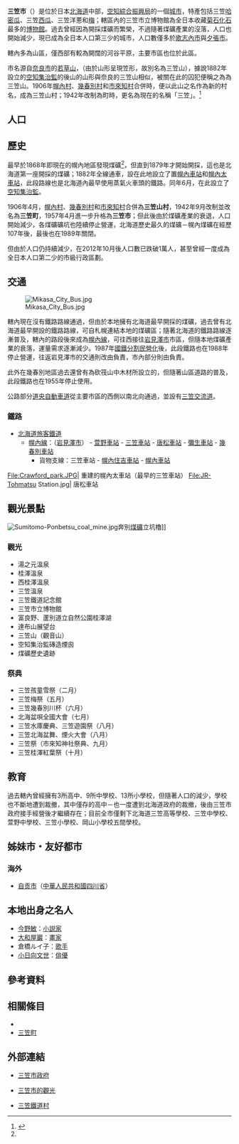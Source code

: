 {{日本都市
| 自治體名   = 三笠市
| 圖像       = Crawford park.JPG
| 圖像大小   = 240px
| 圖像說明   = [[克勞福德公園|克勞福德公園]]（[[三笠鐵道村|三笠鐵道村]]三笠片區）的原[[幌內太站|幌內太站]]
| 市章       = Symbol of Mikasa Hokkaido.svg
| 市旗       = Flag of Mikasa, Hokkaido.svg
| 日文原名   = 三笠市
| 平假名     = みかさし
| 羅馬字拼音 = Mikasa-shi
| 都道府縣   = 北海道
| 支廳       = 空知綜合振興局
| 編號       = 01222-0
| 面積       = 302.64
| 邊界未定   =
| 人口       = {{自治體人口/北海道|三笠市}}
| 統計時間   = {{自治體人口/北海道|date}}
| 自治體     = [[美唄市|美唄市]]、[[蘆別市|蘆別市]]、[[岩見澤市|岩見澤市]]、[[夕張市|夕張市]]
| 樹         = [[花楸|花楸]]
| 花         = [[菊|菊]]
| 鳥         = [[白鶺鴒|白鶺鴒]]
| 其他象徵物 =
| 其他象徵   =
| 市長       = {{Tsl|ja|西城賢策}}
| 卸任日期   = 2019年4月30日
| 議員數     = 12
| 郵遞區號   = 068-2192
| 所在地     = 三笠市幸町2番地
| 電話號碼   = 1267-2-3182
| 外部連結   = {{url|http://www.city.mikasa.hokkaido.jp/}}
| 經度       =
| 緯度       =
| 地圖       = Mikasa in Sorachi Subprefecture.gif
| 地圖大小   = 200px
| 註記       = 
}}

'''三笠市'''（{{jpn|j=三笠市|hg=みかさし|rm=Mikasa shi|f=y}}）是位於日本[[北海道|北海道]]中部，[[空知綜合振興局|空知綜合振興局]]的一個[[城市|城市]]，特產包括三笠[[哈密瓜|哈密瓜]]、三笠[[西瓜|西瓜]]、三笠洋蔥和[[梅|梅]]；轄區內的三笠市立博物館為全日本收藏[[菊石|菊石]][[化石|化石]]最多的[[博物館|博物館]]。過去曾經因為開採煤礦而繁榮，不過隨著煤礦產業的沒落，人口也開始減少，現已成為全日本人口第三少的城市，人口數僅多於[[歌志內市|歌志內市]]與[[夕張市|夕張市]]。

轄內多為山區，僅西部有較為開闊的河谷平原，主要市區也位於此區。

市名源自[[奈良市|奈良市]]的[[若草山|若草山]]，（由於山形呈現笠形，故別名為三笠山），據說1882年設立的[[空知集治監|空知集治監]]的後山的山形與奈良的三笠山相似，被關在此的囚犯便稱之為為三笠山。1906年[[幌內村|幌內村]]、[[幾春別村|幾春別村]]和[[市來知村|市來知村]]合併時，便以此山之名作為新的村名，成為三笠山村；1942年改制為町時，更名為現在的名稱「三笠」。<ref name="brief">{{cite web |url=http://www.city.mikasa.hokkaido.jp/hotnews/hotnews_view.html?id=56 |title=關於三笠市 |publisher=三笠市政府 |accessdate=2008年2月12日 |language=ja |deadurl=yes |archiveurl=https://web.archive.org/web/20071007192018/http://www.city.mikasa.hokkaido.jp/hotnews/hotnews_view.html?id=56 |archivedate=2007年10月7日 }}</ref>

== 人口 ==
{{日本人口統計| location=Mikasa, Hokkaido}}

== 歷史 ==

最早於1868年即現在的幌內地區發現煤礦<ref name="brief"/>，但直到1879年才開始開採{{Tsl|ja|幌内炭鉱|幌內煤礦}}，這也是北海道第一座開採的煤礦；1882年{{Tsl|ja|官営幌内鉄道|官營幌內鐵道}}全線通車，設在此地設立了置[[幌內車站|幌內車站]]和[[三笠車站_(北海道)|幌內太車站]]，此段路線也是北海道內最早使用蒸氣火車頭的鐵路。同年6月，在此設立了[[空知集治監|空知集治監]]。

1906年4月，[[幌內村|幌內村]]、[[幾春別村|幾春別村]]和[[市來知村|市來知村]]合併為'''三笠山村'''，1942年9月改制並改名為'''三笠町'''，1957年4月進一步升格為'''三笠市'''；但此後由於煤礦產業的衰退，人口開始減少，各煤礦礦坑也陸續停止營運，北海道歷史最久的煤礦－幌內煤礦在經歷107年後，最後也在1989年關閉。

但由於人口仍持續減少，在2012年10月後人口數已跌破1萬人，甚至曾經一度成為全日本人口第二少的市級行政區劃。

== 交通 ==

[[File:Mikasa_City_Bus.jpg|thumb]]

轄內現在沒有鐵路路線通過，但由於本地擁有北海道最早開採的煤礦，過去曾有北海道最早開設的鐵路路線，可自札幌連結本地的煤礦區；隨著北海道的鐵路路線逐漸普及，轄內的路段後來成為[[幌內線|幌內線]]，可往西接往[[岩見澤市|岩見澤市]]市區，但隨本地煤礦產業的衰落，運量需求逐漸減少。1987年[[國鐵分割民營化|國鐵分割民營化]]後，此段鐵路也在1988年停止營運，往返岩見澤市的交通則改由{{Tsl|ja|北海道中央バス|北海道中央巴士}}負責，市內部分則由{{Tsl|ja|三笠市営バス|三笠市營巴士}}負責。

此外在幾春別地區過去還曾有為砍筏山中木材所設立的{{Tsl|ja|森林鉄道 (三笠)|森林鐵道 (三笠)|森林鐵道}}，但隨著山區道路的普及，此段鐵路也在1955年停止使用。

公路部分[[道央自動車道|道央自動車道]]從主要市區的西側以南北向通過，並設有[[三笠交流道|三笠交流道]]。

=== 鐵路 ===

* [[北海道旅客鐵道|北海道旅客鐵道]]
** [[幌內線|幌內線]]：（[[岩見澤市|岩見澤市]]） - [[萱野車站|萱野車站]] - [[三笠車站_(北海道)|三笠車站]] - [[唐松車站|唐松車站]] - [[彌生車站_(北海道)|彌生車站]] - [[幾春別車站|幾春別車站]]
*** 貨物支線：三笠車站 - [[幌內住吉車站|幌內住吉車站]] - [[幌內車站|幌內車站]]

<gallery widths=200px heights=200px>
File:Crawford_park.JPG| 重建的幌內太車站（最早的三笠車站）
File:JR-Tohmatsu Station.jpg| 唐松車站
</gallery>

== 觀光景點 ==

[[File:Sumitomo-Ponbetsu_coal_mine.jpg|thumb]]奔別[[煤礦|煤礦]]立坑櫓]]

=== 觀光 ===
* 湯之元溫泉
* 桂澤溫泉
* 西桂澤溫泉
* 三笠溫泉
* 三笠鐵道記念館
* 三笠市立博物館
* 富良野、蘆別道立自然公園桂澤湖
* 達布山展望台
* 三笠山（觀音山）
* 空知集治監磚造煙囪
* 煤礦歷史遺跡

=== 祭典 ===
* 三笠孩童雪祭（二月）
* 三笠梅祭（五月）
* 三笠幾春別川杯（六月）
* 北海盆唄全國大會（七月）
* 三笠水庫慶典、三笠遊園祭（八月）
* 三笠北海盆舞、煙火大會（八月）
* 三笠祭（市來知神社祭典、九月）
* 三笠桂澤紅葉祭（十月）

== 教育 ==

過去轄內曾經擁有3所高中、9所中學校、13所小學校，但隨著人口的減少，學校也不斷地遭到裁撤，其中僅存的高中－{{Tsl|ja|北海道三笠高等学校|北海道三笠高等學校}}也一度遭到北海道政府的裁撤，後由三笠市政府接手經營後才繼續存在；目前全市僅剩下北海道三笠高等學校、三笠中學校、萱野中學校、三笠小學校、岡山小學校五間學校。

== 姊妹市・友好都市 ==
=== 海外 ===
* {{flagicon|PRC}} [[自贡市|自贡市]]（[[中華人民共和國|中華人民共和國]][[四川省|四川省]]）

== 本地出身之名人 ==
* [[今野敏|今野敏]]：[[小説家|小説家]]
* [[大和屋巖|大和屋巖]]：[[畫家|畫家]]
* 倉橋ルイ子：[[歌手|歌手]]
* [[小日向文世|小日向文世]]：[[俳優|俳優]]

==參考資料==
{{reflist}}

== 相關條目 ==
{{Commonscat|Mikasa, Hokkaido}}

* {{Tsl|ja|三笠メロン|三笠哈密瓜}}
* [[三笠町|三笠町]]

== 外部連結 ==
* {{ja}} [https://www.city.mikasa.hokkaido.jp/ 三笠市政府]{{Wayback|url=https://www.city.mikasa.hokkaido.jp/ |date=20200320174701 }}
* {{Ja}} [http://www.city.mikasa.hokkaido.jp/sightseeing/ 三笠市的觀光]{{Wayback|url=http://www.city.mikasa.hokkaido.jp/sightseeing/ |date=20181006114456 }}
* {{Ja icon}} [http://www.s-304.com/ 三笠鐵道村]{{Wayback|url=http://www.s-304.com/ |date=20080415204237 }}

{{空知支廳}}
{{Authority control}}